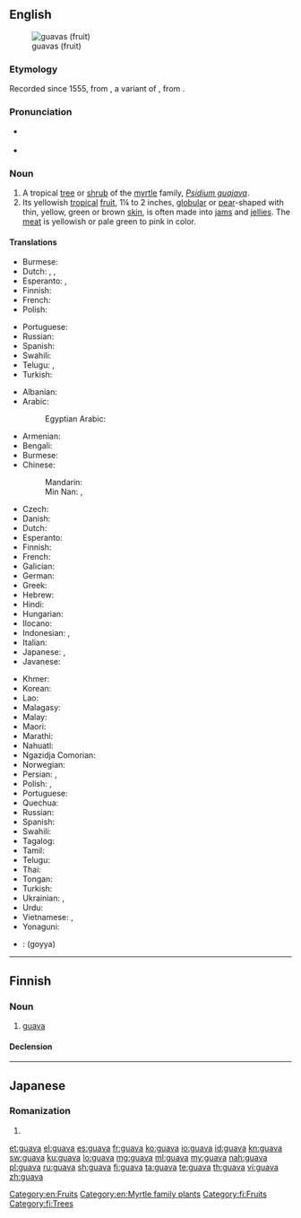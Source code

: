 ==English==
{{wikipedia}}
[[Image:Psidium guajava fruit.jpg|thumb|guavas (fruit)]]

===Etymology===
Recorded since 1555, from {{etyl|es|en}} {{term|guaya|lang=es}}, a variant of {{term|guayaba|lang=es}}, from {{etyl|arw|en}} {{term|guayabo||guava tree|lang=arw}}.

===Pronunciation===
* {{a|US}} {{IPA|/ˈɡwɑvə/|lang=en}}
* {{rhymes|ɑːvə|lang=en}}

===Noun===
{{en-noun}}

# A tropical [[tree]] or [[shrub]] of the [[myrtle]] family, ''[[Psidium guajava]]''.
# Its yellowish [[tropical]] [[fruit]], 1¼ to 2 inches, [[globular]] or [[pear]]-shaped with thin, yellow, green or brown [[skin]], is often made into [[jam]]s and [[jelly|jellies]]. The [[meat]] is yellowish or pale green to pink in color.

====Translations====
{{trans-top|tree or shrub}}
* Burmese: {{t|my|မာလကာပင်|sc=Mymr}}
* Dutch: {{t+|nl|guave}}, {{t|nl|guaveboom}}, {{t|nl|guavestruik}}
* Esperanto: {{t|eo|gujavujo}}, {{t|eo|gujavarbo}}
* Finnish: {{t+|fi|guava}}
* French: {{t+|fr|goyavier|m}}
* Polish: {{t|pl|guawa|f}}
{{trans-mid}}
* Portuguese: {{t|pt|goiabeira|f}}
* Russian: {{t+|ru|гуа́ва|f}}
* Spanish: {{t+|es|guayabo}}
* Swahili: {{t+|sw|mpera}}
* Telugu: {{t+|te|జామ}}, {{t+|te|జామచెట్టు}}
* Turkish: {{t|tr|guava}}
{{trans-bottom}}

{{trans-top|fruit}}
* Albanian: {{t|sq|gujava|f}}
* Arabic: {{t|ar|غُوَافَة|f}}
*: Egyptian Arabic: {{t|arz|جوافة|f|tr=gawafa|sc=Arab}}
* Armenian: {{t|hy|գուավա}}
* Bengali: {{t|bn|পেয়ারা|tr=peyara|sc=Beng}}
* Burmese: {{t|my|မာလကာသီး|sc=Mymr}}
* Chinese:
*: Mandarin: {{t+|cmn|番石榴|tr=fānshíliu|sc=Hani}}
*: Min Nan: {{t+|nan|林菝仔|tr=ná-pua̍t-á, ná-pa̍t-á|sc=Hans}}, {{t+|nan|菝仔|tr=pua̍t-á, pa̍t-á|sc=Hans}}
* Czech: {{t|cs|guava}}
* Danish: {{t|da|guava}}
* Dutch: {{t+|nl|guave}}
* Esperanto: {{t|eo|gujavo}}
* Finnish: {{t+|fi|guava}}
* French: {{t+|fr|goyave|f}}
* Galician: {{t|gl|guiaba|f}}
* German: {{t+|de|Guave|f}}
* Greek: {{t|el|γκουάβα|f}}
* Hebrew: {{t|he|גויאבה|f|tr=guyava|sc=Hebr}}
* Hindi: {{t|hi|अमरूद|tr=amrūd|sc=Deva}}
* Hungarian: {{t|hu|gujávafa}}
* Ilocano: {{t|ilo|bayabas}}
* Indonesian: {{t+|id|jambu batu}}, {{t+|id|jambu biji}}
* Italian: {{t|it|guava|f}}
* Japanese: {{t|ja|グアバ|tr=guaba}}, {{t|ja|グアヴァ|tr=guava|sc=Jpan}}
* Javanese: {{t|jv|jambu kluthuk}}
{{trans-mid}}
* Khmer: {{t-needed|km}}
* Korean: {{t|ko|구아바|f|sc=Hang}}
* Lao: {{t+|lo|ໝາກສີດາ|sc=Laoo}}
* Malagasy: {{t+|mg|goavy}}
* Malay: {{t|ms|jambu batu}}
* Maori: {{t|mi|kuāwa}}
* Marathi: {{t|mr|पेरू|tr=perū|sc=Deva}}
* Nahuatl: {{t+|nah|xālxocotl}}
* Ngazidja Comorian: {{t|zdj|pera|c5|c6}}
* Norwegian: {{t|no|guava}}
* Persian: {{t+|fa|گواوا|tr=gvâvâ|sc=fa-Arab}}, {{t+|fa|امرود|tr=amrud|sc=fa-Arab}}
* Polish: {{t|pl|gujawa|f}}, {{t|pl|guawa|f}}
* Portuguese: {{t+|pt|goiaba|f}}
* Quechua: {{t|qu|sawintu}}
* Russian: {{t+|ru|гуа́ва|f}}
* Spanish: {{t+|es|guayaba|f}}
* Swahili: {{t+|sw|pera}}
* Tagalog: {{t|tl|bayabas}}
* Tamil: {{t+|ta|கொய்யா|sc=Taml}}
* Telugu: {{t+|te|జామపండు}}
* Thai: {{t+|th|ฝรั่ง|tr=farang}}
* Tongan: {{t|to|kuava}}
* Turkish: {{t|tr|guava}}
* Ukrainian: {{t|uk|гуая́ва|f}}, {{t|uk|гуа́ва|f}}
* Urdu: {{t|ur|امرود|tr=amrūd|sc=ur-Arab}}
* Vietnamese: {{t+|vi|ổi}}, {{t|vi|trái ổi}}
* Yonaguni: {{t|yoi|バンシル|tr=baŋshiru}}
{{trans-bottom}}

{{checktrans-top}}
* {{ttbc|ta}}: (goyya)
{{trans-bottom}}

[[Category:en:Fruits]]
[[Category:en:Myrtle family plants]]

----

==Finnish==

===Noun===
{{fi-noun}}

# [[#English|guava]]

====Declension====
{{fi-decl-kala|guav|||a}}

[[Category:fi:Fruits]]
[[Category:fi:Trees]]

----

==Japanese==

===Romanization===
{{ja-romaji}}

# {{ja-romanization of|グアヴァ}}

[[et:guava]]
[[el:guava]]
[[es:guava]]
[[fr:guava]]
[[ko:guava]]
[[io:guava]]
[[id:guava]]
[[kn:guava]]
[[sw:guava]]
[[ku:guava]]
[[lo:guava]]
[[mg:guava]]
[[ml:guava]]
[[my:guava]]
[[nah:guava]]
[[pl:guava]]
[[ru:guava]]
[[sh:guava]]
[[fi:guava]]
[[ta:guava]]
[[te:guava]]
[[th:guava]]
[[vi:guava]]
[[zh:guava]]